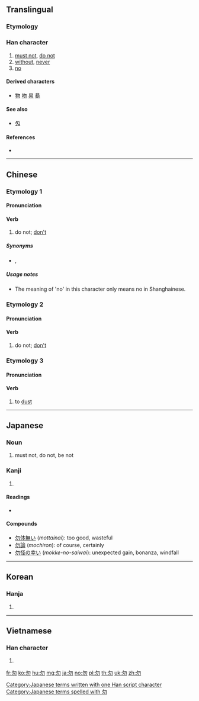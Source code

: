 ==Translingual==

===Etymology===
{{Han etyl}}

===Han character===
{{Han char|rn=20|rad=勹|as=02|sn=4|four=27220|canj=PHH|ids=⿹勹⿰丿丿}}

# [[must not]], [[do not]]
# [[without]], [[never]]
# [[no]]

====Derived characters====
* [[物]] [[吻]] [[易]] [[昜]]

====See also====
* {{l|mul|匆}} [[匁]]

====References====
* {{Han ref|kx=0150.240|dkj=02501|dj=0339.140|hdz=10255.020|uh=52FF|ud=21247|bh=A4C5|bd=42181}}

----

==Chinese==
{{zh-forms}}

===Etymology 1===

====Pronunciation====
{{zh-pron
|m=wù
|c=mat6
|h=pfs=vu̍t
|mn=bu̍t
|w=5veq
|mc=y
|oc=y
|cat=v,prep,adv
}}

====Verb====
{{zh-verb}}

# {{lb|zh|imperative}} do not; [[don't]]

=====Synonyms=====
* {{q|Mandarin}} {{zh-l|不要}}, {{zh-l|別}}

=====Usage notes=====
* The meaning of 'no' in this character only means no in Shanghainese.

===Etymology 2===

====Pronunciation====
{{zh-pron
|mn=mài
|mn-t=mai3
|cat=v
}}

====Verb====
{{zh-verb}}

# {{zh-alt-form|莫*|dot=:}} {{lb|zh|Min Nan|imperative}} do not; [[don't]]

===Etymology 3===

====Pronunciation====
{{zh-pron
|m=mò
|cat=v
}}

====Verb====
{{zh-verb}}

# to [[dust]]

----

==Japanese==

===Noun===
{{ja-noun|ぶつ}}

{{ja-noun|もち}}

# must not, do not, be not

===Kanji===
{{ja-kanji|grade=|rs=勹02}}

# {{defn|lang=ja|sort=勹02}}

====Readings====
* {{ja-readings|goon=[[もち]] (''mochi'')|kanon=[[ぶつ]] (''butsu'')|on=[[ぼつ]] (''botsu'')|kun=[[なかれ]] ([[勿れ]], ''nakare''), [[なし]] (''nashi'')}}

====Compounds====
* [[勿体無い]] (''mottainai''): too good, wasteful
* [[勿論]] (''mochiron''): of course, certainly
* [[勿怪の幸い]] (''mokke-no-saiwai''): unexpected gain, bonanza, windfall

[[Category:Japanese terms written with one Han script character]]
[[Category:Japanese terms spelled with 勿]]

----

==Korean==

===Hanja===
{{ko-hanja|hangeul=[[물]], [[몰]]|rv=mul, mol|mr=mul, mol}}

# {{defn|lang=ko|sort=勹02}}

----

==Vietnamese==

===Han character===
{{vi-hantu|[[vật]], [[vặt]], [[vất]]|rs=勹02}}

# {{defn|lang=vi|sort=勹02}}

[[fr:勿]]
[[ko:勿]]
[[hu:勿]]
[[mg:勿]]
[[ja:勿]]
[[no:勿]]
[[pl:勿]]
[[th:勿]]
[[uk:勿]]
[[zh:勿]]